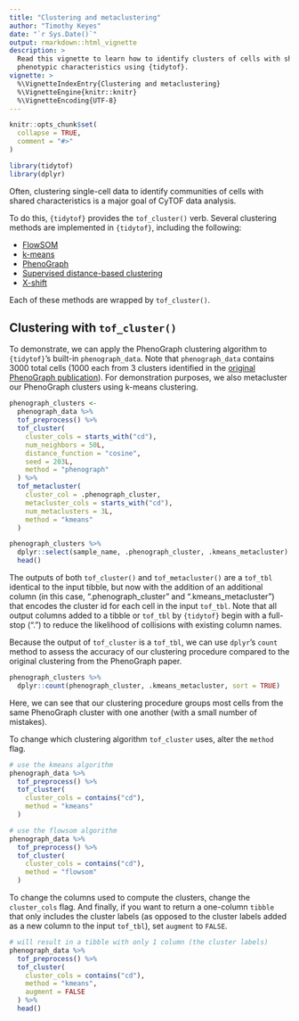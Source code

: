 ```yaml
---
title: "Clustering and metaclustering"
author: "Timothy Keyes"
date: "`r Sys.Date()`"
output: rmarkdown::html_vignette
description: > 
  Read this vignette to learn how to identify clusters of cells with shared
  phenotypic characteristics using {tidytof}.
vignette: >
  %\VignetteIndexEntry{Clustering and metaclustering}
  %\VignetteEngine{knitr::knitr}
  %\VignetteEncoding{UTF-8}
---
```


```r
knitr::opts_chunk$set(
  collapse = TRUE,
  comment = "#>"
)
```

```r
library(tidytof)
library(dplyr)
```

Often, clustering single-cell data to identify communities of cells with shared characteristics is a major goal of CyTOF data analysis.

To do this, `{tidytof}` provides the `tof_cluster()` verb. Several clustering methods are implemented in `{tidytof}`, including the following: 

- [FlowSOM](https://pubmed.ncbi.nlm.nih.gov/25573116/)
- [k-means](https://www.jstor.org/stable/2346830?origin=crossref&seq=1#metadata_info_tab_contents)
- [PhenoGraph](https://pubmed.ncbi.nlm.nih.gov/26095251/)
- [Supervised distance-based clustering](https://pubmed.ncbi.nlm.nih.gov/29505032/)
- [X-shift](https://pubmed.ncbi.nlm.nih.gov/27183440/)

Each of these methods are wrapped by `tof_cluster()`. 

## Clustering with `tof_cluster()`

To demonstrate, we can apply the PhenoGraph clustering algorithm to `{tidytof}`'s built-in `phenograph_data`. Note that `phenograph_data` contains 3000 total cells (1000 each from 3 clusters identified in the [original PhenoGraph publication](https://pubmed.ncbi.nlm.nih.gov/26095251/)). For demonstration purposes, we also metacluster our PhenoGraph clusters using k-means clustering.

```r
phenograph_clusters <- 
  phenograph_data %>% 
  tof_preprocess() %>% 
  tof_cluster(
    cluster_cols = starts_with("cd"), 
    num_neighbors = 50L, 
    distance_function = "cosine", 
    seed = 203L,
    method = "phenograph"
  ) %>% 
  tof_metacluster(
    cluster_col = .phenograph_cluster,
    metacluster_cols = starts_with("cd"),
    num_metaclusters = 3L,
    method = "kmeans"
  )

phenograph_clusters %>%
  dplyr::select(sample_name, .phenograph_cluster, .kmeans_metacluster) %>%
  head()
```

The outputs of both `tof_cluster()` and `tof_metacluster()` are a `tof_tbl` identical to the input tibble, but now with the addition of an additional column (in this case, ".phenograph_cluster" and ".kmeans_metacluster") that encodes the cluster id for each cell in the input `tof_tbl`. Note that all output columns added to a tibble or `tof_tbl` by `{tidytof}` begin with a full-stop (".") to reduce the likelihood of collisions with existing column names.

Because the output of `tof_cluster` is a `tof_tbl`, we can use `dplyr`'s `count` method to assess the accuracy of our clustering procedure compared to the original clustering from the PhenoGraph paper.

```r
phenograph_clusters %>% 
  dplyr::count(phenograph_cluster, .kmeans_metacluster, sort = TRUE)
```

Here, we can see that our clustering procedure groups most cells from the same PhenoGraph cluster with one another (with a small number of mistakes).

To change which clustering algorithm `tof_cluster` uses, alter the `method` flag.

```r
# use the kmeans algorithm 
phenograph_data %>% 
  tof_preprocess() %>% 
  tof_cluster(
    cluster_cols = contains("cd"),
    method = "kmeans"
  )

# use the flowsom algorithm 
phenograph_data %>% 
  tof_preprocess() %>% 
  tof_cluster(
    cluster_cols = contains("cd"),
    method = "flowsom"
  )
```

To change the columns used to compute the clusters, change the `cluster_cols` flag. And finally, if you want to return a one-column `tibble` that only includes the cluster labels (as opposed to the cluster labels added as a new column to the input `tof_tbl`), set `augment` to `FALSE`.

```r
# will result in a tibble with only 1 column (the cluster labels)
phenograph_data %>% 
  tof_preprocess() %>% 
  tof_cluster(
    cluster_cols = contains("cd"),
    method = "kmeans", 
    augment = FALSE
  ) %>% 
  head() 
```



